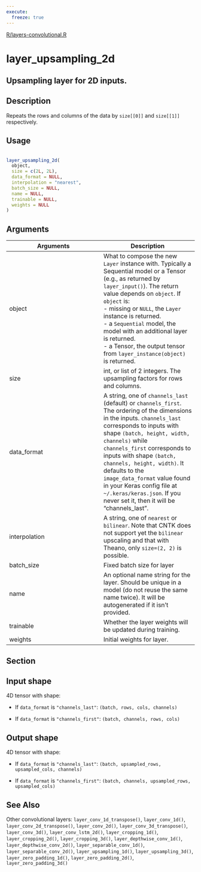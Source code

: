 ```yaml
---
execute:
  freeze: true
---
```


[R/layers-convolutional.R](https://github.com/rstudio/keras//blob/main/R/layers-convolutional.R#L969) 

# layer_upsampling_2d

## Upsampling layer for 2D inputs.

## Description
 Repeats the rows and columns of the data by `size[[0]]` and `size[[1]]` respectively. 


## Usage
```r
 
layer_upsampling_2d( 
  object, 
  size = c(2L, 2L), 
  data_format = NULL, 
  interpolation = "nearest", 
  batch_size = NULL, 
  name = NULL, 
  trainable = NULL, 
  weights = NULL 
) 
```

## Arguments
|Arguments|Description|
|---|---|
| object | What to compose the new `Layer` instance with. Typically a Sequential model or a Tensor (e.g., as returned by `layer_input()`). The return value depends on `object`. If `object` is:  <br>- missing or `NULL`, the `Layer` instance is returned. <br>- a `Sequential` model, the model with an additional layer is returned. <br>- a Tensor, the output tensor from `layer_instance(object)` is returned.  |
| size | int, or list of 2 integers. The upsampling factors for rows and columns. |
| data_format | A string, one of `channels_last` (default) or `channels_first`. The ordering of the dimensions in the inputs. `channels_last` corresponds to inputs with shape `(batch, height, width, channels)` while `channels_first` corresponds to inputs with shape `(batch, channels, height, width)`. It defaults to the `image_data_format` value found in your Keras config file at `~/.keras/keras.json`. If you never set it, then it will be "channels_last". |
| interpolation | A string, one of `nearest` or `bilinear`. Note that CNTK does not support yet the `bilinear` upscaling and that with Theano, only `size=(2, 2)` is possible. |
| batch_size | Fixed batch size for layer |
| name | An optional name string for the layer. Should be unique in a model (do not reuse the same name twice). It will be autogenerated if it isn't provided. |
| trainable | Whether the layer weights will be updated during training. |
| weights | Initial weights for layer. |


## Section

## Input shape

  4D tensor with shape:  

- If `data_format` is `"channels_last"`: `(batch, rows, cols, channels)` 

- If `data_format` is `"channels_first"`: `(batch, channels, rows, cols)` 

 

## Output shape

  4D tensor with shape:  

- If `data_format` is `"channels_last"`: `(batch, upsampled_rows, upsampled_cols, channels)` 

- If `data_format` is `"channels_first"`: `(batch, channels, upsampled_rows, upsampled_cols)` 

 




## See Also
 Other convolutional layers:  `layer_conv_1d_transpose()`, `layer_conv_1d()`, `layer_conv_2d_transpose()`, `layer_conv_2d()`, `layer_conv_3d_transpose()`, `layer_conv_3d()`, `layer_conv_lstm_2d()`, `layer_cropping_1d()`, `layer_cropping_2d()`, `layer_cropping_3d()`, `layer_depthwise_conv_1d()`, `layer_depthwise_conv_2d()`, `layer_separable_conv_1d()`, `layer_separable_conv_2d()`, `layer_upsampling_1d()`, `layer_upsampling_3d()`, `layer_zero_padding_1d()`, `layer_zero_padding_2d()`, `layer_zero_padding_3d()` 

